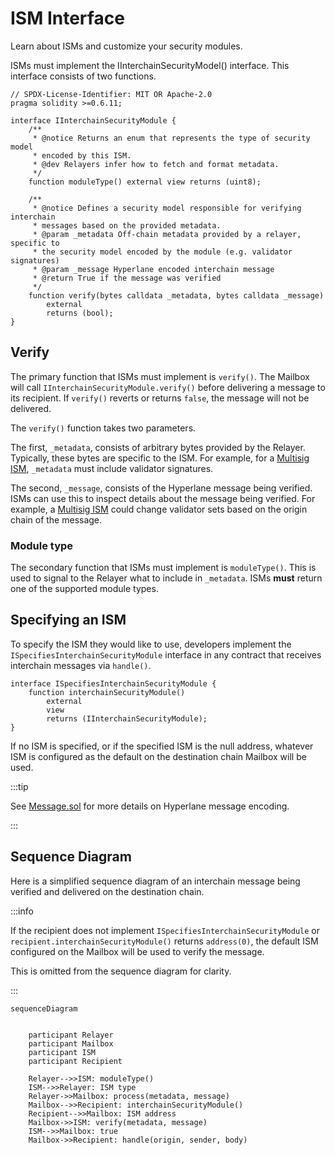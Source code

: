 # ISM Interface

Learn about ISMs and customize your security modules.

ISMs must implement the IInterchainSecurityModel() interface. This interface consists of two functions.

```solidity
// SPDX-License-Identifier: MIT OR Apache-2.0
pragma solidity >=0.6.11;

interface IInterchainSecurityModule {
    /**
     * @notice Returns an enum that represents the type of security model
     * encoded by this ISM.
     * @dev Relayers infer how to fetch and format metadata.
     */
    function moduleType() external view returns (uint8);

    /**
     * @notice Defines a security model responsible for verifying interchain
     * messages based on the provided metadata.
     * @param _metadata Off-chain metadata provided by a relayer, specific to
     * the security model encoded by the module (e.g. validator signatures)
     * @param _message Hyperlane encoded interchain message
     * @return True if the message was verified
     */
    function verify(bytes calldata _metadata, bytes calldata _message)
        external
        returns (bool);
}
```

## Verify

The primary function that ISMs must implement is `verify()`. The Mailbox will call `IInterchainSecurityModule.verify()` before delivering a message to its recipient. If `verify()` reverts or returns `false`, the message will not be delivered.

The `verify()` function takes two parameters.

The first, `_metadata`, consists of arbitrary bytes provided by the Relayer. Typically, these bytes are specific to the ISM. For example, for a [Multisig ISM](./multisig-ISM-interface.mdx), `_metadata` must include validator signatures.

The second, `_message`, consists of the Hyperlane message being verified. ISMs can use this to inspect details about the message being verified. For example, a [Multisig ISM](./multisig-ISM-interface.mdx) could change validator sets based on the origin chain of the message.

### Module type

The secondary function that ISMs must implement is `moduleType()`. This is used to signal to the Relayer what to include in `_metadata`. ISMs **must** return one of the supported module types.

## Specifying an ISM

To specify the ISM they would like to use, developers implement the `ISpecifiesInterchainSecurityModule` interface in any contract that receives interchain messages via `handle()`. 

```solidity
interface ISpecifiesInterchainSecurityModule {
    function interchainSecurityModule()
        external
        view
        returns (IInterchainSecurityModule);
}
```
If no ISM is specified, or if the specified ISM is the null address, whatever ISM is configured as the default on the destination chain Mailbox will be used.

:::tip

See [Message.sol](https://github.com/hyperlane-xyz/hyperlane-monorepo/blob/main/solidity/contracts/libs/Message.sol) for more details on Hyperlane message encoding.

:::

## Sequence Diagram

Here is a simplified sequence diagram of an interchain message being verified and delivered on the destination chain.

:::info

If the recipient does not implement `ISpecifiesInterchainSecurityModule` or `recipient.interchainSecurityModule()` returns `address(0)`, the default ISM configured on the Mailbox will be used to verify the message.

This is omitted from the sequence diagram for clarity.

:::

```mermaid
sequenceDiagram


    participant Relayer
    participant Mailbox
    participant ISM
    participant Recipient

    Relayer-->>ISM: moduleType()
    ISM-->>Relayer: ISM type
    Relayer->>Mailbox: process(metadata, message)
    Mailbox-->>Recipient: interchainSecurityModule()
    Recipient-->>Mailbox: ISM address
    Mailbox->>ISM: verify(metadata, message)
    ISM-->>Mailbox: true
    Mailbox->>Recipient: handle(origin, sender, body)

```